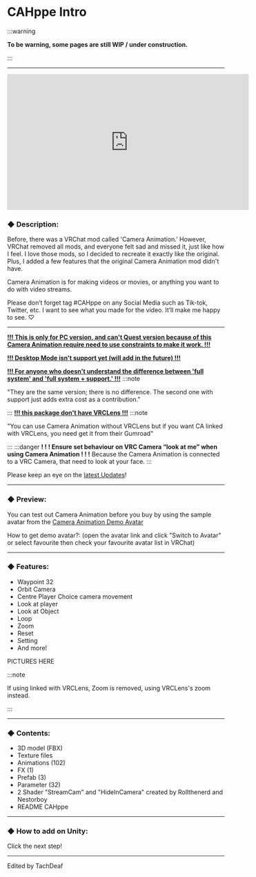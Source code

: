 
# CAHppe Intro
:::warning

**To be warning, some pages are still WIP / under construction.**

:::
___
<iframe width="560" height="315" src="https://www.youtube.com/embed/NeQeA9TXIA4?si=gNaoekOYeaj9Vvvq" title="YouTube video player" frameborder="0" allow="accelerometer; autoplay; clipboard-write; encrypted-media; gyroscope; picture-in-picture; web-share" referrerpolicy="strict-origin-when-cross-origin" allowfullscreen></iframe>

### ◆ Description:

Before, there was a VRChat mod called 'Camera Animation.' However, VRChat removed all mods, and everyone felt sad and missed it, just like how I feel. I love those mods, so I decided to recreate it exactly like the original. Plus, I added a few features that the original Camera Animation mod didn't have.

Camera Animation is for making videos or movies, or anything you want to do with video streams.

Please don’t forget tag #CAHppe on any Social Media such as Tik-tok, Twitter, etc. I want to see what you made for the video. It’ll make me happy to see. ♡

___

<ins>**!!! This is only for PC version, and can't Quest version because of this Camera Animation require need to use constraints to make it work. !!!**</ins>
<p></p>

<ins>**!!! Desktop Mode isn't support yet (will add in the future) !!!**</ins>
<p></p>

<ins>**!!! For anyone who doesn't understand the difference between 'full system' and 'full system + support.' !!!**</ins>
:::note

"They are the same version; there is no difference. The second one with support just adds extra cost as a contribution."

:::
<ins>**!!! this package don't have VRCLens !!!**</ins>
:::note

"You can use Camera Animation without VRCLens but if you want CA linked with VRCLens, you need get it from their Gumroad"

:::
:::danger
**! ! ! Ensure set behaviour on VRC Camera “look at me” when using Camera Animation ! ! !**
Because the Camera Animation is connected to a VRC Camera, that need to look at your face.
:::

Please keep an eye on the [latest Updates](../updates)!

___

### ◆ Preview:

You can test out Camera Animation before you buy by using the sample avatar from the [Camera Animation Demo Avatar](https://vrchat.com/home/avatar/avtr_89e2b4e1-7a6a-4dbc-9c06-dfef99ec0472)

How to get demo avatar?: (open the avatar link and click "Switch to Avatar" or select favourite then check your favourite avatar list in VRChat)

___

### ◆ Features:

- Waypoint 32
- Orbit Camera
- Centre Player Choice camera movement
- Look at player
- Look at Object
- Loop
- Zoom
- Reset
- Setting
- And more!

PICTURES HERE

:::note

If using linked with VRCLens, Zoom is removed, using VRCLens's zoom instead.

:::

___

### ◆ Contents:

- 3D model (FBX)
- Texture files
- Animations (102)
- FX (1)
- Prefab (3)
- Parameter (32)
- 2 Shader "StreamCam" and "HideInCamera" created by Rollthenerd and Nestorboy
- README CAHppe

___

### ◆ How to add on Unity:
Click the next step!
___
Edited by TachDeaf